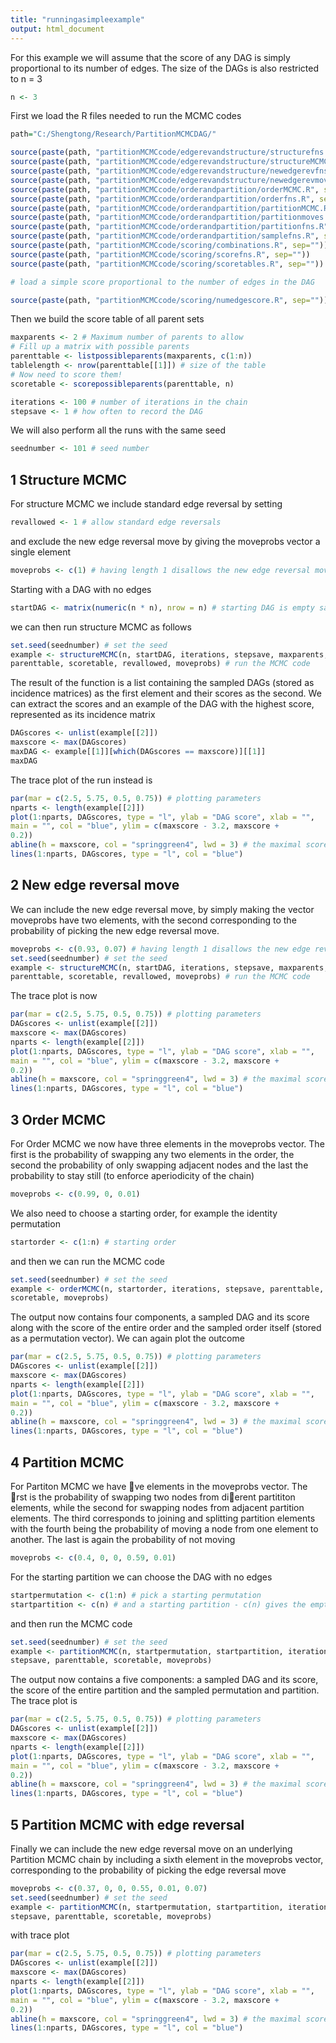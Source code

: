```yaml
---
title: "runningasimpleexample"
output: html_document
---
```


For this example we will assume that the score of any DAG is simply proportional to its number
of edges. The size of the DAGs is also restricted to n = 3

```r
n <- 3
```
First we load the R files needed to run the MCMC codes

```r
path="C:/Shengtong/Research/PartitionMCMCDAG/"

source(paste(path, "partitionMCMCcode/edgerevandstructure/structurefns.R", sep=""))
source(paste(path, "partitionMCMCcode/edgerevandstructure/structureMCMC.R", sep=""))
source(paste(path, "partitionMCMCcode/edgerevandstructure/newedgerevfns.R", sep=""))
source(paste(path, "partitionMCMCcode/edgerevandstructure/newedgerevmove.R", sep=""))
source(paste(path, "partitionMCMCcode/orderandpartition/orderMCMC.R", sep=""))
source(paste(path, "partitionMCMCcode/orderandpartition/orderfns.R", sep=""))
source(paste(path, "partitionMCMCcode/orderandpartition/partitionMCMC.R", sep=""))
source(paste(path, "partitionMCMCcode/orderandpartition/partitionmoves.R", sep=""))
source(paste(path, "partitionMCMCcode/orderandpartition/partitionfns.R", sep=""))
source(paste(path, "partitionMCMCcode/orderandpartition/samplefns.R", sep=""))
source(paste(path, "partitionMCMCcode/scoring/combinations.R", sep=""))
source(paste(path, "partitionMCMCcode/scoring/scorefns.R", sep=""))
source(paste(path, "partitionMCMCcode/scoring/scoretables.R", sep=""))

# load a simple score proportional to the number of edges in the DAG

source(paste(path, "partitionMCMCcode/scoring/numedgescore.R", sep=""))

```

Then we build the score table of all parent sets

```r

maxparents <- 2 # Maximum number of parents to allow
# Fill up a matrix with possible parents
parenttable <- listpossibleparents(maxparents, c(1:n))
tablelength <- nrow(parenttable[[1]]) # size of the table
# Now need to score them!
scoretable <- scorepossibleparents(parenttable, n)
```


```r
iterations <- 100 # number of iterations in the chain
stepsave <- 1 # how often to record the DAG
```

We will also perform all the runs with the same seed

```r
seednumber <- 101 # seed number
```


## 1 Structure MCMC


For structure MCMC we include standard edge reversal by setting

```r
revallowed <- 1 # allow standard edge reversals
```

and exclude the new edge reversal move by giving the moveprobs vector a single element

```r
moveprobs <- c(1) # having length 1 disallows the new edge reversal move
```

Starting with a DAG with no edges
```r
startDAG <- matrix(numeric(n * n), nrow = n) # starting DAG is empty say
```
we can then run structure MCMC as follows
```r
set.seed(seednumber) # set the seed
example <- structureMCMC(n, startDAG, iterations, stepsave, maxparents,
parenttable, scoretable, revallowed, moveprobs) # run the MCMC code
```

The result of the function is a list containing the sampled DAGs (stored as incidence matrices) as
the first element and their scores as the second. We can extract the scores and an example of the
DAG with the highest score, represented as its incidence matrix

```r
DAGscores <- unlist(example[[2]])
maxscore <- max(DAGscores)
maxDAG <- example[[1]][which(DAGscores == maxscore)][[1]]
maxDAG
```

The trace plot of the run instead is
```r
par(mar = c(2.5, 5.75, 0.5, 0.75)) # plotting parameters
nparts <- length(example[[2]])
plot(1:nparts, DAGscores, type = "l", ylab = "DAG score", xlab = "",
main = "", col = "blue", ylim = c(maxscore - 3.2, maxscore +
0.2))
abline(h = maxscore, col = "springgreen4", lwd = 3) # the maximal score line
lines(1:nparts, DAGscores, type = "l", col = "blue")
```


## 2 New edge reversal move

We can include the new edge reversal move, by simply making the vector moveprobs have two
elements, with the second corresponding to the probability of picking the new edge reversal move.
```r
moveprobs <- c(0.93, 0.07) # having length 1 disallows the new edge reversal move
set.seed(seednumber) # set the seed
example <- structureMCMC(n, startDAG, iterations, stepsave, maxparents,
parenttable, scoretable, revallowed, moveprobs) # run the MCMC code
```


The trace plot is now

```r
par(mar = c(2.5, 5.75, 0.5, 0.75)) # plotting parameters
DAGscores <- unlist(example[[2]])
maxscore <- max(DAGscores)
nparts <- length(example[[2]])
plot(1:nparts, DAGscores, type = "l", ylab = "DAG score", xlab = "",
main = "", col = "blue", ylim = c(maxscore - 3.2, maxscore +
0.2))
abline(h = maxscore, col = "springgreen4", lwd = 3) # the maximal score line
lines(1:nparts, DAGscores, type = "l", col = "blue")
```

## 3 Order MCMC

For Order MCMC we now have three elements in the moveprobs vector. The first is the probability
of swapping any two elements in the order, the second the probability of only swapping adjacent
nodes and the last the probability to stay still (to enforce aperiodicity of the chain)
```r
moveprobs <- c(0.99, 0, 0.01)
```


We also need to choose a starting order, for example the identity permutation
```r
startorder <- c(1:n) # starting order
```
and then we can run the MCMC code

```r
set.seed(seednumber) # set the seed
example <- orderMCMC(n, startorder, iterations, stepsave, parenttable,
scoretable, moveprobs)
```

The output now contains four components, a sampled DAG and its score along with the score of
the entire order and the sampled order itself (stored as a permutation vector). We can again plot
the outcome

```r
par(mar = c(2.5, 5.75, 0.5, 0.75)) # plotting parameters
DAGscores <- unlist(example[[2]])
maxscore <- max(DAGscores)
nparts <- length(example[[2]])
plot(1:nparts, DAGscores, type = "l", ylab = "DAG score", xlab = "",
main = "", col = "blue", ylim = c(maxscore - 3.2, maxscore +
0.2))
abline(h = maxscore, col = "springgreen4", lwd = 3) # the maximal score line
lines(1:nparts, DAGscores, type = "l", col = "blue")
```


## 4 Partition MCMC
For Partiton MCMC we have ve elements in the moveprobs vector. The rst is the probability of
swapping two nodes from dierent partititon elements, while the second for swapping nodes from
adjacent partition elements. The third corresponds to joining and splitting partition elements
with the fourth being the probability of moving a node from one element to another. The last is
again the probability of not moving
```r
moveprobs <- c(0.4, 0, 0, 0.59, 0.01)
```
For the starting partition we can choose the DAG with no edges
```r
startpermutation <- c(1:n) # pick a starting permutation
startpartition <- c(n) # and a starting partition - c(n) gives the empty DAG
```
and then run the MCMC code

```r
set.seed(seednumber) # set the seed
example <- partitionMCMC(n, startpermutation, startpartition, iterations,
stepsave, parenttable, scoretable, moveprobs)
```
The output now contains a five components: a sampled DAG and its score, the score of the entire
partition and the sampled permutation and partition. The trace plot is
```r
par(mar = c(2.5, 5.75, 0.5, 0.75)) # plotting parameters
DAGscores <- unlist(example[[2]])
maxscore <- max(DAGscores)
nparts <- length(example[[2]])
plot(1:nparts, DAGscores, type = "l", ylab = "DAG score", xlab = "",
main = "", col = "blue", ylim = c(maxscore - 3.2, maxscore +
0.2))
abline(h = maxscore, col = "springgreen4", lwd = 3) # the maximal score line
lines(1:nparts, DAGscores, type = "l", col = "blue")
```


## 5 Partition MCMC with edge reversal

Finally we can include the new edge reversal move on an underlying Partition MCMC chain by
including a sixth element in the moveprobs vector, corresponding to the probability of picking the
edge reversal move

```r
moveprobs <- c(0.37, 0, 0, 0.55, 0.01, 0.07)
set.seed(seednumber) # set the seed
example <- partitionMCMC(n, startpermutation, startpartition, iterations,
stepsave, parenttable, scoretable, moveprobs)
```

with trace plot
```r
par(mar = c(2.5, 5.75, 0.5, 0.75)) # plotting parameters
DAGscores <- unlist(example[[2]])
maxscore <- max(DAGscores)
nparts <- length(example[[2]])
plot(1:nparts, DAGscores, type = "l", ylab = "DAG score", xlab = "",
main = "", col = "blue", ylim = c(maxscore - 3.2, maxscore +
0.2))
abline(h = maxscore, col = "springgreen4", lwd = 3) # the maximal score line
lines(1:nparts, DAGscores, type = "l", col = "blue")
```
